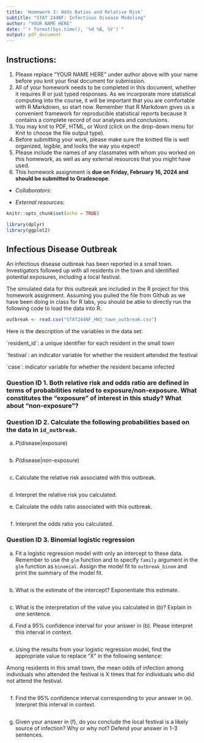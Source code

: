---
title: 'Homework 3: Odds Ratios and Relative Risk'
subtitle: "STAT 244NF: Infectious Disease Modeling"
author: "YOUR NAME HERE"
date: "`r format(Sys.time(), '%d %B, %Y')`"
output: pdf_document
---

## Instructions:

1.  Please replace "YOUR NAME HERE" under author above with your name before you knit your final document for submission.
2.  All of your homework needs to be completed in this document, whether it requires R or just typed responses. As we incorporate more statistical computing into the course, it will be important that you are comfortable with R Markdown, so start now. Remember that R Markdown gives us a convenient framework for reproducible statistical reports because it contains a complete record of our analyses and conclusions.
3.  You may knit to PDF, HTML, or Word (click on the drop-down menu for Knit to choose the file output type).
4.  Before submitting your work, please make sure the knitted file is well organized, legible, and looks the way you expect!
5.  Please include the names of any classmates with whom you worked on this homework, as well as any external resources that you might have used.
6.  This homework assignment is **due on Friday, February 16, 2024 and should be submitted to Gradescope**.

-   *Collaborators:*

-   *External resources:*

```{r setup, include=FALSE}
knitr::opts_chunk$set(echo = TRUE)

library(dplyr)
library(ggplot2)
```

## Infectious Disease Outbreak

An infectious disease outbreak has been reported in a small town. Investigators followed up with all residents in the town and identified potential exposures, including a local festival.

The simulated data for this outbreak are included in the R project for this homework assignment. Assuming you pulled the file from Github as we have been doing in class for R labs, you should be able to directly run the following code to load the data into R.

```{r}
outbreak <- read.csv("STAT244NF_HW3_town_outbreak.csv")
```

Here is the description of the variables in the data set:

\`resident_id\`: a unique identifier for each resident in the small town

\`festival\`: an indicator variable for whether the resident attended the festival

\`case\`: indicator variable for whether the resident became infected

### Question ID 1. Both relative risk and odds ratio are defined in terms of probabilities related to exposure/non-exposure. What constitutes the "exposure" of interest in this study? What about "non-exposure"?

### Question ID 2. Calculate the following probabilities based on the data in `id_outbreak`.

(a) $P(\text{disease}|\text{exposure})$

```{r}

```

(b) $P(\text{disease}|\text{non-exposure})$

```{r}

```

(c) Calculate the relative risk associated with this outbreak.

```{r}

```

(d) Interpret the relative risk you calculated.

(e) Calculate the odds ratio associated with this outbreak.

```{r}

```

(f) Interpret the odds ratio you calculated.

### Question ID 3. Binomial logistic regression

(a) Fit a logistic regression model with only an intercept to these data. Remember to use the `glm` function and to specify `family` argument in the `glm` function as `binomial`. Assign the model fit to `outbreak_binom` and print the summary of the model fit.

```{r}

```

(b) What is the estimate of the intercept? Exponentiate this estimate.

```{r}

```

(c) What is the interpretation of the value you calculated in (b)? Explain in one sentence.

(d) Find a 95% confidence interval for your answer in (b). Please interpret this interval in context.

```{r}

```

(e) Using the results from your logistic regression model, find the appropriate value to replace "X" in the following sentence:

Among residents in this small town, the mean odds of infection among individuals who attended the festival is X times that for individuals who did not attend the festival.

```{r}

```

(f) Find the 95% confidence interval corresponding to your answer in (e). Interpret this interval in context.

```{r}

```

(g) Given your answer in (f), do you conclude the local festival is a likely source of infection? Why or why not? Defend your answer in 1-3 sentences.
